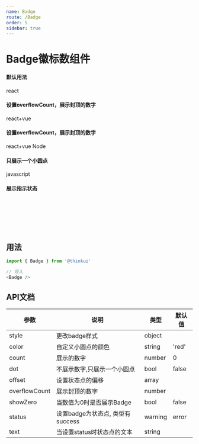 ```yaml
---
name: Badge
route: /Badge
order: 5
sidebar: true
---
```



# Badge徽标数组件

#### 默认用法
<Playground>
    <Badge count={99}>react</Badge>
</Playground>

#### 设置overflowCount，展示封顶的数字
<Playground>
    <Badge count={129} overflowCount={99}>react+vue</Badge>
</Playground>

#### 设置overflowCount，展示封顶的数字
<Playground>
    <Badge count={129} overflowCount={99}>react+vue</Badge><span style={{marginLeft:"60px"}}></span>
    <Badge count={129} overflowCount={99} style={{backgroundColor: 'green'}}>Node</Badge>
</Playground>

#### 只展示一个小圆点
<Playground>
    <Badge count={1} dot>javascript</Badge>
</Playground>

#### 展示指示状态
<Playground>
    <Badge status="success"></Badge>
    <Badge status="warning"></Badge>
    <Badge status="error"></Badge>
    <Badge status="processing"></Badge>
    <br /><br />
    <Badge status="success" text="成功"></Badge><br />
    <Badge status="error" text="错误"></Badge><br />
    <Badge status="processing" text="进行中"></Badge><br />
    <Badge status="warning" text="警告"></Badge>
</Playground>

## 用法

``` js
import { Badge } from '@thinkui'

// 导入
<Badge />
```


## API文档
|  参数  |  说明  |  类型  |  默认值  |
|  ---   |  ---  |  ---  |  ---  |
|  style |  更改badge样式  |  object  |  |
|  color |  自定义小圆点的颜色  |  string  |  'red'  |
|  count |  展示的数字  |  number  |  0  |
|  dot |  不展示数字,只展示一个小圆点  |  bool  |  false  |
|  offset |  设置状态点的偏移  |  array  |    |
|  overflowCount |  展示封顶的数字  |  number  |    |
|  showZero |  当数值为0时是否展示Badge  |  bool  |  false  |
|  status |  设置badge为状态点, 类型有success|warning|error|default|processing  |  string  |  'default'  |
|  text |  当设置status时状态点的文本  |  string  |    |